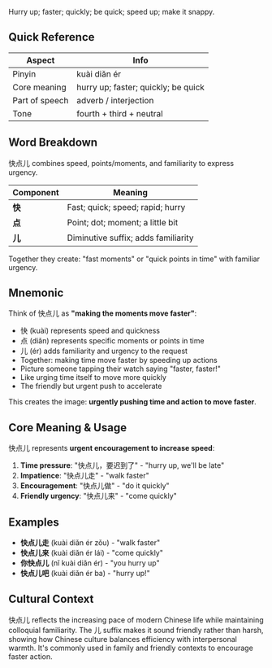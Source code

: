 Hurry up; faster; quickly; be quick; speed up; make it snappy.

## Quick Reference

| Aspect         | Info                               |
| -------------- | ---------------------------------- |
| Pinyin         | kuài diǎn ér                       |
| Core meaning   | hurry up; faster; quickly; be quick |
| Part of speech | adverb / interjection              |
| Tone           | fourth + third + neutral           |

## Word Breakdown

快点儿 combines speed, points/moments, and familiarity to express urgency.

| Component | Meaning                                |
| --------- | -------------------------------------- |
| **快**    | Fast; quick; speed; rapid; hurry       |
| **点**    | Point; dot; moment; a little bit       |
| **儿**    | Diminutive suffix; adds familiarity    |

Together they create: "fast moments" or "quick points in time" with familiar urgency.

## Mnemonic

Think of 快点儿 as **"making the moments move faster"**:

- 快 (kuài) represents speed and quickness
- 点 (diǎn) represents specific moments or points in time
- 儿 (ér) adds familiarity and urgency to the request
- Together: making time move faster by speeding up actions
- Picture someone tapping their watch saying "faster, faster!"
- Like urging time itself to move more quickly
- The friendly but urgent push to accelerate

This creates the image: **urgently pushing time and action to move faster**.

## Core Meaning & Usage

快点儿 represents **urgent encouragement to increase speed**:

1. **Time pressure**: "快点儿，要迟到了" - "hurry up, we'll be late"
2. **Impatience**: "快点儿走" - "walk faster"
3. **Encouragement**: "快点儿做" - "do it quickly"
4. **Friendly urgency**: "快点儿来" - "come quickly"

## Examples

- **快点儿走** (kuài diǎn ér zǒu) - "walk faster"
- **快点儿来** (kuài diǎn ér lái) - "come quickly"
- **你快点儿** (nǐ kuài diǎn ér) - "you hurry up"
- **快点儿吧** (kuài diǎn ér ba) - "hurry up!"

## Cultural Context

快点儿 reflects the increasing pace of modern Chinese life while maintaining colloquial familiarity. The 儿 suffix makes it sound friendly rather than harsh, showing how Chinese culture balances efficiency with interpersonal warmth. It's commonly used in family and friendly contexts to encourage faster action.
